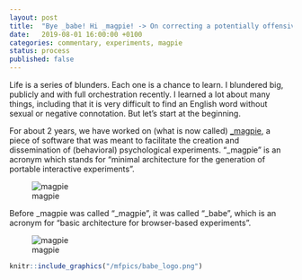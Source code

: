 ```yaml
---		
layout: post		
title:  "Bye _babe! Hi _magpie! -> On correcting a potentially offensive name for a software product."		
date:   2019-08-01 16:00:00 +0100		
categories: commentary, experiments, magpie
status: process
published: false
---
```


Life is a series of blunders. Each one is a chance to learn. I blundered big, publicly and with full orchestration recently. I learned a lot about many things, including that it is very difficult to find an English word without sexual or negative connotation. But let's start at the beginning.

For about 2 years, we have worked on (what is now called) [_magpie](https://magpie-ea.github.io/magpie-site/index.html), a piece of software that was meant to facilitate the creation and dissemination of (behavioral) psychological experiments. "_magpie" is an acronym which stands for "minimal architecture for the generation of portable interactive experiments".

![magpie](/mfpics/magpie_logo.png)

Before _magpie was called "_magpie", it was called "_babe", which is an acronym for "basic architecture for browser-based experiments". 

![magpie](/mfpics/babe_logo.png =300x)

```r
knitr::include_graphics("/mfpics/babe_logo.png")
```

